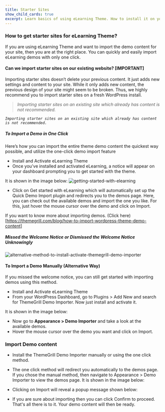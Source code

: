---
title: Starter Sites
show_child_cards: true
excerpt: Learn basics of using eLearning Theme. How to install it on your WordPress setup.
---

### How to get starter sites for eLearning Theme? 

If you are using eLearning Theme and want to import the demo content for your site, then you are at the right place. You can quickly and easily import eLearning demos with only one click. 

#### Can we import starter sites on our existing website? [IMPORTANT] 

Importing starter sites doesn’t delete your previous content. It just adds new settings and content to your site. While it only adds new content, the previous design of your site might seem to be broken. Thus, we highly recommend you to import starter sites on a fresh WordPress install. 

> *Importing starter sites on an existing site which already has content is not recommended.* 

*```Importing starter sites on an existing site which already has content is not recommended. ```*

##### To Import a Demo in One Click 

Here’s how you can import the entire theme demo content the quickest way possible, and utilize the one-click demo import feature 

- Install and Activate eLearning Theme 
- Once you've installed and activated eLearning, a notice will appear on your dashboard prompting you to get started with the theme. 

It is shown in the image below: 
![getting-started-with-elearning](https://user-images.githubusercontent.com/109593521/183352445-9b32bcfd-2ec2-47de-a552-aeaadb0951ae.png)

- Click on Get started with eLearning which will automatically set up the Quick Demo Import plugin and redirects you to the demos page. Here, you can check out the available demos and import the one you like. For this, just hover the mouse cursor over the demo and click on Import. 

If you want to know more about importing demos. (Click here) [https://themegrill.com/blog/how-to-import-wordpress-theme-demo-content]

##### Missed the Welcome Notice or Dismissed the Welcome Notice Unknowingly 


![alternative-method-to-install-activate-themegrill-demo-importer](https://user-images.githubusercontent.com/109593521/183354095-625beafd-ea01-4204-8b2c-e572a973ddcf.png)

#### To Import a Demo Manually (Alternative Way) 

If you missed the welcome notice, you can still get started with importing demos using this method. 

- Install and Activate eLearning Theme 
- From your WordPress Dashboard, go to Plugins > Add New and search for ThemeGrill Demo Importer. Now just install and activate it. 

 
It is shown in the image below: 

- Now go to **Appearance > Demo Importer** and take a look at the available demos. 
- Hover the mouse cursor over the demo you want and click on Import.

### Import Demo content

- Install the ThemeGrill Demo Importer manually or using the one click method. 
- The one click method will redirect you automatically to the demos page. If you chose the manual method, then navigate to Appearance > Demo Importer to view the demos page. It is shown in the image below: 

- Clicking on Import will reveal a popup message shown below: 

- If you are sure about importing then you can click Confirm to proceed. That's all there is to it. Your demo content will then be ready. 
